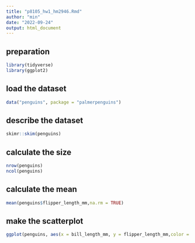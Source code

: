 ```yaml
---
title: "p8105_hw1_hm2946.Rmd"
author: "min"
date: "2022-09-24"
output: html_document
---
```

## preparation
```r
library(tidyverse)
library(ggplot2)
```

## load the dataset
```r
data("penguins", package = "palmerpenguins")
```

## describe the dataset
```r
skimr::skim(penguins)
```

## calculate the size
```r
nrow(penguins)
ncol(penguins)
```

## calculate the mean
```r
mean(penguins$flipper_length_mm,na.rm = TRUE)
```

## make the scatterplot
```r
ggplot(penguins, aes(x = bill_length_mm, y = flipper_length_mm,color = species)) + geom_point()
```

